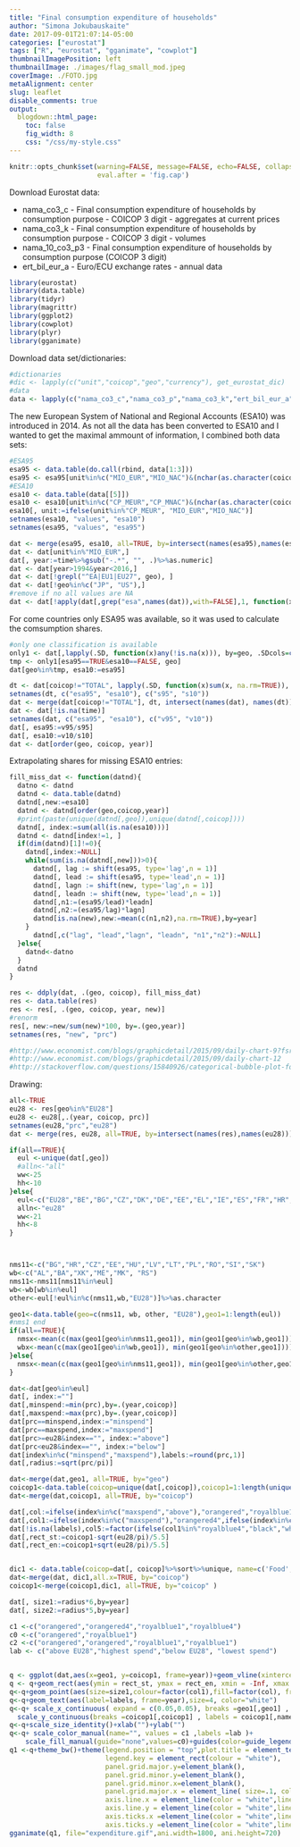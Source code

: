 ```yaml
---
title: "Final consumption expenditure of households"
author: "Simona Jokubauskaite"
date: 2017-09-01T21:07:14-05:00
categories: ["eurostat"]
tags: ["R", "eurostat", "gganimate", "cowplot"]
thumbnailImagePosition: left
thumbnailImage: ./images/flag_small_mod.jpeg
coverImage: ./FOTO.jpg
metaAlignment: center
slug: leaflet
disable_comments: true
output:
  blogdown::html_page:
    toc: false
    fig_width: 8
    css: "/css/my-style.css"
--- 
```


```r
knitr::opts_chunk$set(warning=FALSE, message=FALSE, echo=FALSE, collapse = TRUE,
                      eval.after = 'fig.cap')
```

Download Eurostat data:

* nama_co3_c - Final consumption expenditure of households by consumption purpose - COICOP 3 digit - aggregates at current prices
<!-- * nama_co3_p - Final consumption expenditure of households by consumption purpose - COICOP 3 digit - price indices -->
* nama_co3_k - Final consumption expenditure of households by consumption purpose - COICOP 3 digit - volumes 
* nama_10_co3_p3 - Final consumption expenditure of households by consumption purpose (COICOP 3 digit)
* ert_bil_eur_a - Euro/ECU exchange rates - annual data


```r
library(eurostat)
library(data.table)
library(tidyr)
library(magrittr)
library(ggplot2)
library(cowplot)
library(plyr)
library(gganimate)
```

Download data set/dictionaries:

```r
#dictionaries
#dic <- lapply(c("unit","coicop","geo","currency"), get_eurostat_dic)
#data
data <- lapply(c("nama_co3_c","nama_co3_p","nama_co3_k","ert_bil_eur_a","nama_10_co3_p3"), get_eurostat)
```

The new European System of National and Regional Accounts (ESA10) was introduced in 2014. As not all the data has been converted to ESA10 and I wanted to get the maximal ammount of information, I combined both data sets:

```r
#ESA95
esa95 <- data.table(do.call(rbind, data[1:3]))
esa95 <- esa95[unit%in%c("MIO_EUR","MIO_NAC")&(nchar(as.character(coicop))==4|coicop%in%"TOTAL"),]
#ESA10
esa10 <- data.table(data[[5]])
esa10 <- esa10[unit%in%c("CP_MEUR","CP_MNAC")&(nchar(as.character(coicop))==4|coicop%in%"TOTAL"),]
esa10[, unit:=ifelse(unit%in%"CP_MEUR", "MIO_EUR","MIO_NAC")]
setnames(esa10, "values", "esa10")
setnames(esa95, "values", "esa95")

dat <- merge(esa95, esa10, all=TRUE, by=intersect(names(esa95),names(esa10)))
dat <- dat[unit%in%"MIO_EUR",]
dat[, year:=time%>%gsub("-.*", "", .)%>%as.numeric]
dat <- dat[year>1994&year<2016,]
dat <- dat[!grepl("^EA|EU1|EU27", geo), ]
dat <- dat[!geo%in%c("JP", "US"),]
#remove if no all values are NA
dat <- dat[!apply(dat[,grep("esa",names(dat)),with=FALSE],1, function(x)all(is.na(x))),]
```

For come countries only ESA95 was available, so it was used to calculate the comsumption shares.

```r
#only one classification is available
only1 <- dat[,lapply(.SD, function(x)any(!is.na(x))), by=geo, .SDcols=c("esa95", "esa10")]
tmp <- only1[esa95==TRUE&esa10==FALSE, geo]
dat[geo%in%tmp, esa10:=esa95]

dt <- dat[coicop!="TOTAL", lapply(.SD, function(x)sum(x, na.rm=TRUE)), by=.(geo, year), .SDcols=c("esa95", "esa10")]
setnames(dt, c("esa95", "esa10"), c("s95", "s10"))
dat <- merge(dat[coicop!="TOTAL"], dt, intersect(names(dat), names(dt)),all=TRUE)
dat <- dat[!is.na(time)]
setnames(dat, c("esa95", "esa10"), c("v95", "v10"))
dat[, esa95:=v95/s95]
dat[, esa10:=v10/s10]
dat <- dat[order(geo, coicop, year)]
```

Extrapolating shares for missing ESA10 entries:

```r
fill_miss_dat <- function(datnd){
  datno <- datnd
  datnd <- data.table(datnd)
  datnd[,new:=esa10]
  datnd <- datnd[order(geo,coicop,year)]
  #print(paste(unique(datnd[,geo]),unique(datnd[,coicop])))
  datnd[, index:=sum(all(is.na(esa10)))]
  datnd <- datnd[index!=1, ]
  if(dim(datnd)[1]!=0){
    datnd[,index:=NULL]
    while(sum(is.na(datnd[,new]))>0){
      datnd[, lag := shift(esa95, type='lag',n = 1)]
      datnd[, lead := shift(esa95, type='lead',n = 1)]
      datnd[, lagn := shift(new, type='lag',n = 1)]
      datnd[, leadn := shift(new, type='lead',n = 1)]
      datnd[,n1:=(esa95/lead)*leadn]
      datnd[,n2:=(esa95/lag)*lagn]
      datnd[is.na(new),new:=mean(c(n1,n2),na.rm=TRUE),by=year]
    }
      datnd[,c("lag", "lead","lagn", "leadn", "n1","n2"):=NULL]
  }else{
    datnd<-datno
  }
  datnd
}

res <- ddply(dat, .(geo, coicop), fill_miss_dat)
res <- data.table(res)
res <- res[, .(geo, coicop, year, new)]
#renorm
res[, new:=new/sum(new)*100, by=.(geo,year)]
setnames(res, "new", "prc")

#http://www.economist.com/blogs/graphicdetail/2015/09/daily-chart-9?fsrc=scn/fb/te/bl/ed/howcountriesspendtheirmoney
#http://www.economist.com/blogs/graphicdetail/2015/09/daily-chart-12
#http://stackoverflow.com/questions/15840926/categorical-bubble-plot-for-mapping-studies
```

Drawing:

```r
all<-TRUE
eu28 <- res[geo%in%"EU28"]
eu28 <- eu28[,.(year, coicop, prc)]
setnames(eu28,"prc","eu28")
dat <- merge(res, eu28, all=TRUE, by=intersect(names(res),names(eu28)))

if(all==TRUE){
  eul <-unique(dat[,geo])
  #alln<-"all"
  ww<-25
  hh<-10
}else{
  eul<-c("EU28","BE","BG","CZ","DK","DE","EE","EL","IE","ES","FR","HR","IT","CY","LV","LT","LU","HU","MT","NL","AT","PL","PT","RO","SI","SK","FI","SE","UK")
  alln<-"eu28"
  ww<-21
  hh<-8
}



nms11<-c("BG","HR","CZ","EE","HU","LV","LT","PL","RO","SI","SK")
wb<-c("AL","BA","XK","ME","MK", "RS")
nms11<-nms11[nms11%in%eul]
wb<-wb[wb%in%eul]
other<-eul[!eul%in%c(nms11,wb,"EU28")]%>%as.character

geo1<-data.table(geo=c(nms11, wb, other, "EU28"),geo1=1:length(eul))
#nms1 end
if(all==TRUE){
  nmsx<-mean(c(max(geo1[geo%in%nms11,geo1]), min(geo1[geo%in%wb,geo1])))
  wbx<-mean(c(max(geo1[geo%in%wb,geo1]), min(geo1[geo%in%other,geo1])))
}else{
  nmsx<-mean(c(max(geo1[geo%in%nms11,geo1]), min(geo1[geo%in%other,geo1])))
}

dat<-dat[geo%in%eul]
dat[, index:=""]
dat[,minspend:=min(prc),by=.(year,coicop)]
dat[,maxspend:=max(prc),by=.(year,coicop)]
dat[prc==minspend,index:="minspend"]
dat[prc==maxspend,index:="maxspend"]
dat[prc>=eu28&index=="", index:="above"]
dat[prc<eu28&index=="", index:="below"]
dat[index%in%c("minspend","maxspend"),labels:=round(prc,1)]
dat[,radius:=sqrt(prc/pi)]

dat<-merge(dat,geo1, all=TRUE, by="geo")
coicop1<-data.table(coicop=unique(dat[,coicop]),coicop1=1:length(unique(dat[,coicop])))
dat<-merge(dat,coicop1, all=TRUE, by="coicop")

dat[,col:=ifelse(index%in%c("maxspend","above"),"orangered","royalblue1")]
dat[,col1:=ifelse(index%in%c("maxspend"),"orangered4",ifelse(index%in%c("minspend"),"royalblue4",col))]
dat[!is.na(labels),col5:=factor(ifelse(col1%in%"royalblue4","black","white"))]
dat[,rect_st:=coicop1-sqrt(eu28/pi)/5.5]
dat[,rect_en:=coicop1+sqrt(eu28/pi)/5.5]


dic1 <- data.table(coicop=dat[, coicop]%>%sort%>%unique, name=c('Food', 'Alcohol & tabacco', 'Clothing & footware', 'Housing, fuel & utilities', 'Furnishings', 'Health', 'Transport', 'Communications', 'Recreation', 'Education', 'Restaurants & hotels', 'Other'))
dat<-merge(dat, dic1,all.x=TRUE, by="coicop")
coicop1<-merge(coicop1,dic1, all=TRUE, by="coicop" )

dat[, size1:=radius*6,by=year]
dat[, size2:=radius*5,by=year]

c1 <-c("orangered","orangered4","royalblue1","royalblue4")
c0 <-c("orangered","royalblue1")
c2 <-c("orangered","orangered","royalblue1","royalblue1")
lab <- c("above EU28","highest spend","below EU28", "lowest spend")


q <- ggplot(dat,aes(x=geo1, y=coicop1, frame=year))+geom_vline(xintercept = nmsx, colour="red")+geom_vline(xintercept = wbx, colour="red")
q <- q+geom_rect(aes(ymin = rect_st, ymax = rect_en, xmin = -Inf, xmax = Inf, frame=year), alpha = .1, fill="#b8d2fc", color=NA)
q<-q+geom_point(aes(size=size1,colour=factor(col1),fill=factor(col), frame=year),shape=21,stroke =2)
q<-q+geom_text(aes(label=labels, frame=year),size=4, color="white")
q<-q+ scale_x_continuous( expand = c(0.05,0.05), breaks =geo1[,geo1] , labels = geo1[,geo])+
  scale_y_continuous(breaks =coicop1[,coicop1] , labels = coicop1[,name])
q<-q+scale_size_identity()+xlab("")+ylab("")
q<-q+ scale_color_manual(name="", values = c1 ,labels =lab )+
    scale_fill_manual(guide="none",values=c0)+guides(color=guide_legend(override.aes=list(fill=c2)))
q1 <-q+theme_bw()+theme(legend.position = "top",plot.title = element_text(hjust = 0.5),
                        legend.key = element_rect(colour = "white"),
                        panel.grid.major.y=element_blank(),
                        panel.grid.minor.y=element_blank(), 
                        panel.grid.minor.x=element_blank(),
                        panel.grid.major.x = element_line( size=.1, color="grey" ),
                        axis.line.x = element_line(color = "white",linetype = "solid"),
                        axis.line.y = element_line(color = "white",linetype = "solid"),
                        axis.ticks.x =element_line(color = "white",linetype = "solid"),
                        axis.ticks.y =element_line(color = "white",linetype = "solid"))
gganimate(q1, file="expenditure.gif",ani.width=1800, ani.height=720)

```

